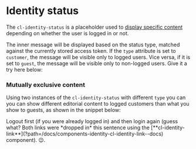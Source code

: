 
<Meta of={Stories} />

# Identity status

The `cl-identity-status` is a placeholder used to [display specific content](#mutually-exclusive-content) depending on whether the user is logged in or not.

The inner message will be displayed based on the status type, matched against the currently stored access token. If the `type` attribute is set to `customer`, the message will be visible only to logged users. Vice versa, if it is set to `guest`, the message will be visible only to non-logged users. Give it a try here below:

<Canvas of={Stories.Basic} />

<Controls of={Stories.Basic} />

### Mutually exclusive content

Using two instances of the `cl-identity-status` with different `type` you can you can show different editorial content to logged customers than what you show to guests, as shown in the snippet below:

<Canvas of={Stories.Message} />

<Alert title="Try it out!" type="success">
  <cl-identity-link class="font-bold text-[#1EA7FD]" type="logout" target="_parent">Logout</cl-identity-link> first (if you were already logged in) and then <cl-identity-link class="font-bold text-[#1EA7FD]" type="login" target="_blank">login</cl-identity-link> again (guess what? Both links were *dropped in* this sentence using the [**cl-identity-link**](?path=/docs/components-identity-cl-identity-link--docs) component). 😉.
</Alert>

